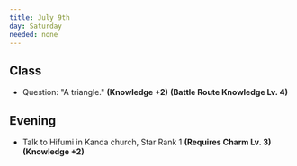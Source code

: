 ```yaml
---
title: July 9th
day: Saturday
needed: none
---
```


## Class
- Question: "A triangle." **(Knowledge +2)** **(Battle Route Knowledge Lv. 4)**

## Evening
- Talk to Hifumi in Kanda church, Star Rank 1 **(Requires Charm Lv. 3)** **(Knowledge +2)**